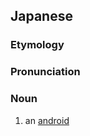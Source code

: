 ==Japanese==
{{DEFAULTSORT:しんぞうにんげん}}
{{swp|lang=ja}}
{{ja-kanjitab|じん|ぞう|にん|げん|yomi=o}}

===Etymology===
{{com|ja|人造|人間|tr1=jinzō|tr2=ningen|t1=[[artificial]]|t2=[[human]]}}

===Pronunciation===
{{ja-pron|じんぞう にんげん|y=o|acc=5}}

===Noun===
{{ja-noun|じんぞう にんげん|hhira=じんざうにんげん}}

# an [[android]]

{{C|ja|Robotics}}